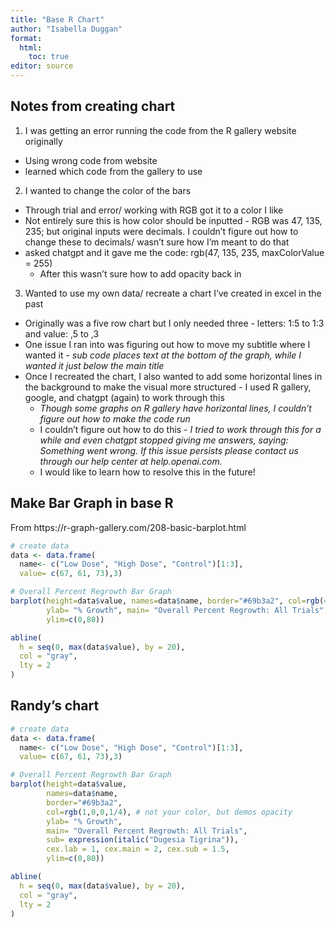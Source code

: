 ```yaml
---
title: "Base R Chart"
author: "Isabella Duggan"
format:
  html: 
    toc: true
editor: source
---
```


## Notes from creating chart

1. I was getting an error running the code from the R gallery website originally 
  * Using wrong code from website
  * learned which code from the gallery to use
2. I wanted to change the color of the bars
  * Through trial and error/ working with RGB got it to a color I like
  * Not entirely sure this is how color should be inputted - RGB was 47, 135, 235; but original inputs were decimals. I couldn't figure out how to change these to decimals/ wasn't sure how I'm meant to do that
  * asked chatgpt and it gave me the code: rgb(47, 135, 235, maxColorValue = 255)
    -   After this wasn't sure how to add opacity back in
3. Wanted to use my own data/ recreate a chart I've created in excel in the past
  * Originally was a five row chart but I only needed three - letters: 1:5 to 1:3 and value: ,5 to ,3
  * One issue I ran into was figuring out how to move my subtitle where I wanted it - *sub code places text at the bottom of the graph, while I wanted it just below the main title*
  * Once I recreated the chart, I also wanted to add some horizontal lines in the background to make the visual more structured - I used R gallery, google, and chatgpt (again) to work through this
    - *Though some graphs on R gallery have horizontal lines, I couldn't figure out how to make the code run*
    - I couldn't figure out how to do this - *I tried to work through this for a while and even chatgpt stopped giving me answers, saying: Something went wrong. If this issue persists please contact us through our help center at help.openai.com.*
    - I would like to learn how to resolve this in the future!
  

## Make Bar Graph in base R

From https://r-graph-gallery.com/208-basic-barplot.html

```r
# create data
data <- data.frame(
  name<- c("Low Dose", "High Dose", "Control")[1:3],
  value= c(67, 61, 73),3)

# Overall Percent Regrowth Bar Graph
barplot(height=data$value, names=data$name, border="#69b3a2", col=rgb(47, 135, 235, maxColorValue = 255), 
        ylab= "% Growth", main= "Overall Percent Regrowth: All Trials", sub= expression(italic("Dugesia Tigrina")),cex.lab = 1, cex.main = 2, cex.sub = 1.5, 
        ylim=c(0,80))

abline(
  h = seq(0, max(data$value), by = 20),                 
  col = "gray",                                        
  lty = 2                                              
)
```


## Randy's chart

```r
# create data
data <- data.frame(
  name<- c("Low Dose", "High Dose", "Control")[1:3],
  value= c(67, 61, 73),3)

# Overall Percent Regrowth Bar Graph
barplot(height=data$value, 
        names=data$name, 
        border="#69b3a2", 
        col=rgb(1,0,0,1/4), # not your color, but demos opacity
        ylab= "% Growth", 
        main= "Overall Percent Regrowth: All Trials", 
        sub= expression(italic("Dugesia Tigrina")),
        cex.lab = 1, cex.main = 2, cex.sub = 1.5, 
        ylim=c(0,80))

abline(
  h = seq(0, max(data$value), by = 20),                 
  col = "gray",                                        
  lty = 2                                              
)
```


